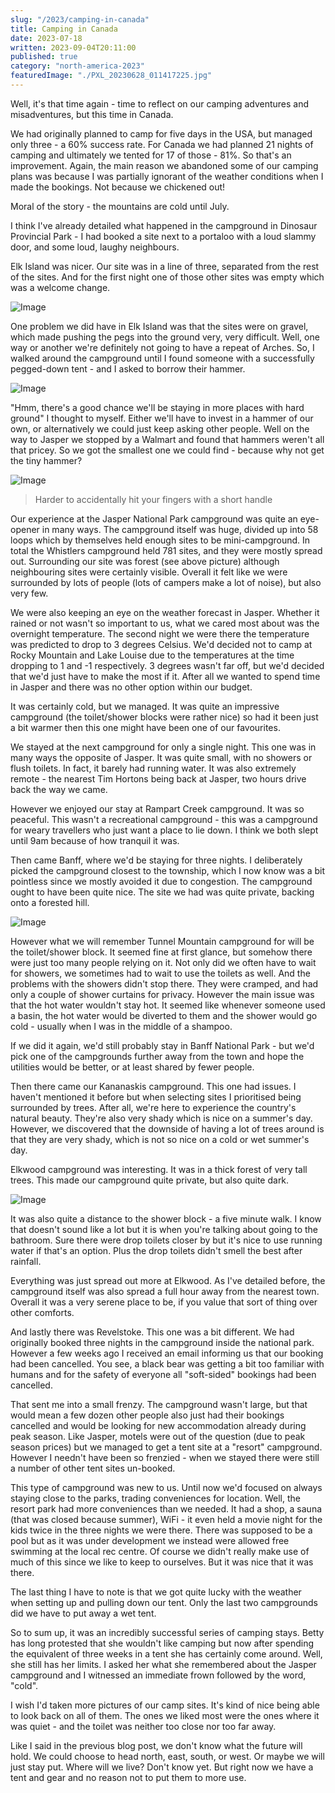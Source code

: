 ```yaml
---
slug: "/2023/camping-in-canada"
title: Camping in Canada
date: 2023-07-18
written: 2023-09-04T20:11:00
published: true
category: "north-america-2023"
featuredImage: "./PXL_20230628_011417225.jpg"
---
```


Well, it's that time again - time to reflect on our camping adventures and misadventures, but this time in Canada.

We had originally planned to camp for five days in the USA, but managed only three - a 60% success rate. For Canada we had planned 21 nights of camping and ultimately we tented for 17 of those - 81%. So that's an improvement. Again, the main reason we abandoned some of our camping plans was because I was partially ignorant of the weather conditions when I made the bookings. Not because we chickened out!

Moral of the story - the mountains are cold until July.

I think I've already detailed what happened in the campground in Dinosaur Provincial Park - I had booked a site next to a portaloo with a loud slammy door, and some loud, laughy neighbours.

Elk Island was nicer. Our site was in a line of three, separated from the rest of the sites. And for the first night one of those other sites was empty which was a welcome change.

![Image](PXL_20230628_011417225.jpg)

One problem we did have in Elk Island was that the sites were on gravel, which made pushing the pegs into the ground very, very difficult. Well, one way or another we're definitely not going to have a repeat of Arches. So, I walked around the campground until I found someone with a successfully pegged-down tent - and I asked to borrow their hammer.

![Image](PXL_20230628_011643774.jpg)

"Hmm, there's a good chance we'll be staying in more places with hard ground" I thought to myself. Either we'll have to invest in a hammer of our own, or alternatively we could just keep asking other people. Well on the way to Jasper we stopped by a Walmart and found that hammers weren't all that pricey. So we got the smallest one we could find - because why not get the tiny hammer?

![Image](PXL_20230630_214341228.jpg)

> Harder to accidentally hit your fingers with a short handle

Our experience at the Jasper National Park campground was quite an eye-opener in many ways. The campground itself was huge, divided up into 58 loops which by themselves held enough sites to be mini-campground. In total the Whistlers campground held 781 sites, and they were mostly spread out. Surrounding our site was forest (see above picture) although neighbouring sites were certainly visible. Overall it felt like we were surrounded by lots of people (lots of campers make a lot of noise), but also very few.

We were also keeping an eye on the weather forecast in Jasper. Whether it rained or not wasn't so important to us, what we cared most about was the overnight temperature. The second night we were there the temperature was predicted to drop to 3 degrees Celsius. We'd decided not to camp at Rocky Mountain and Lake Louise due to the temperatures at the time dropping to 1 and -1 respectively. 3 degrees wasn't far off, but we'd decided that we'd just have to make the most if it. After all we wanted to spend time in Jasper and there was no other option within our budget.

It was certainly cold, but we managed. It was quite an impressive campground (the toilet/shower blocks were rather nice) so had it been just a bit warmer then this one might have been one of our favourites.

We stayed at the next campground for only a single night. This one was in many ways the opposite of Jasper. It was quite small, with no showers or flush toilets. In fact, it barely had running water. It was also extremely remote - the nearest Tim Hortons being back at Jasper, two hours drive back the way we came.

However we enjoyed our stay at Rampart Creek campground. It was so peaceful. This wasn't a recreational campground - this was a campground for weary travellers who just want a place to lie down. I think we both slept until 9am because of how tranquil it was.

Then came Banff, where we'd be staying for three nights. I deliberately picked the campground closest to the township, which I now know was a bit pointless since we mostly avoided it due to congestion. The campground ought to have been quite nice. The site we had was quite private, backing onto a forested hill.

![Image](PXL_20230708_012457974.jpg)

However what we will remember Tunnel Mountain campground for will be the toilet/shower block. It seemed fine at first glance, but somehow there were just too many people relying on it. Not only did we often have to wait for showers, we sometimes had to wait to use the toilets as well. And the problems with the showers didn't stop there. They were cramped, and had only a couple of shower curtains for privacy. However the main issue was that the hot water wouldn't stay hot. It seemed like whenever someone used a basin, the hot water would be diverted to them and the shower would go cold - usually when I was in the middle of a shampoo.

If we did it again, we'd still probably stay in Banff National Park - but we'd pick one of the campgrounds further away from the town and hope the utilities would be better, or at least shared by fewer people.

Then there came our Kananaskis campground. This one had issues. I haven't mentioned it before but when selecting sites I prioritised being surrounded by trees. After all, we're here to experience the country's natural beauty. They're also very shady which is nice on a summer's day. However, we discovered that the downside of having a lot of trees around is that they are very shady, which is not so nice on a cold or wet summer's day.

Elkwood campground was interesting. It was in a thick forest of very tall trees. This made our campground quite private, but also quite dark.

![Image](PXL_20230712_024233037.jpg)

It was also quite a distance to the shower block - a five minute walk. I know that doesn't sound like a lot but it is when you're talking about going to the bathroom. Sure there were drop toilets closer by but it's nice to use running water if that's an option. Plus the drop toilets didn't smell the best after rainfall.

Everything was just spread out more at Elkwood. As I've detailed before, the campground itself was also spread a full hour away from the nearest town. Overall it was a very serene place to be, if you value that sort of thing over other comforts.

And lastly there was Revelstoke. This one was a bit different. We had originally booked three nights in the campground inside the national park. However a few weeks ago I received an email informing us that our booking had been cancelled. You see, a black bear was getting a bit too familiar with humans and for the safety of everyone all "soft-sided" bookings had been cancelled.

That sent me into a small frenzy. The campground wasn't large, but that would mean a few dozen other people also just had their bookings cancelled and would be looking for new accommodation already during peak season. Like Jasper, motels were out of the question (due to peak season prices) but we managed to get a tent site at a "resort" campground. However I needn't have been so frenzied - when we stayed there were still a number of other tent sites un-booked.

This type of campground was new to us. Until now we'd focused on always staying close to the parks, trading conveniences for location. Well, the resort park had more conveniences than we needed. It had a shop, a sauna (that was closed because summer), WiFi - it even held a movie night for the kids twice in the three nights we were there. There was supposed to be a pool but as it was under development we instead were allowed free swimming at the local rec centre. Of course we didn't really make use of much of this since we like to keep to ourselves. But it was nice that it was there.

The last thing I have to note is that we got quite lucky with the weather when setting up and pulling down our tent. Only the last two campgrounds did we have to put away a wet tent.

So to sum up, it was an incredibly successful series of camping stays. Betty has long protested that she wouldn't like camping but now after spending the equivalent of three weeks in a tent she has certainly come around. Well, she still has her limits. I asked her what she remembered about the Jasper campground and I witnessed an immediate frown followed by the word, "cold".

I wish I'd taken more pictures of our camp sites. It's kind of nice being able to look back on all of them. The ones we liked most were the ones where it was quiet - and the toilet was neither too close nor too far away.

Like I said in the previous blog post, we don't know what the future will hold. We could choose to head north, east, south, or west. Or maybe we will just stay put. Where will we live? Don't know yet. But right now we have a tent and gear and no reason not to put them to more use.
